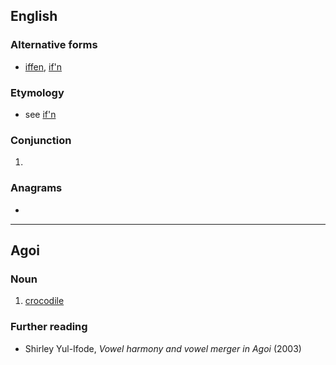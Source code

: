 ==English==

===Alternative forms===
* [[iffen]], [[if'n]]

===Etymology===
* see [[if'n]]

===Conjunction===
{{en-con}}

# {{nonstandard form of|en|if}}

===Anagrams===
* {{anagrams|en|a=efin|Enif|Fein|Fine|NiFe|feni|fine|neif|nief|nife}}

----

==Agoi==

===Noun===
{{head|ibm|noun|head=ìfèn}}

# [[crocodile]]

===Further reading===
* Shirley Yul-Ifode, ''Vowel harmony and vowel merger in Agoi'' (2003)